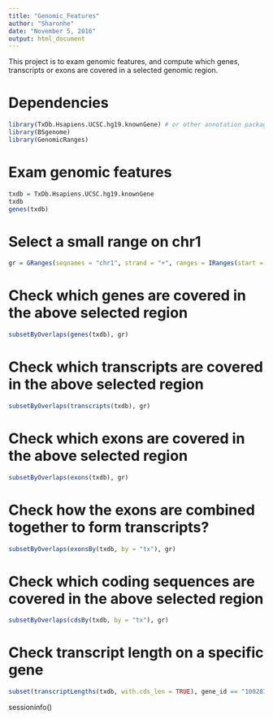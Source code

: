 ```yaml
---
title: "Genomic_Features"
author: "Sharonhe"
date: "November 5, 2016"
output: html_document
---
```


This project is to exam genomic features, and compute which genes, transcripts or exons are covered in a selected genomic region. 

# Dependencies

```r
library(TxDb.Hsapiens.UCSC.hg19.knownGene) # or other annotation package
library(BSgenome)
library(GenomicRanges)
```

# Exam genomic features

```r
txdb = TxDb.Hsapiens.UCSC.hg19.knownGene
txdb
genes(txdb)
```

# Select a small range on chr1

```r
gr = GRanges(seqnames = "chr1", strand = "+", ranges = IRanges(start = 11874, end = 14409))
```

# Check which genes are covered in the above selected region

```r
subsetByOverlaps(genes(txdb), gr)
```

# Check which transcripts are covered in the above selected region

```r
subsetByOverlaps(transcripts(txdb), gr)
```

# Check which exons are covered in the above selected region

```r
subsetByOverlaps(exons(txdb), gr)
```

# Check how the exons are combined together to form transcripts?

```r
subsetByOverlaps(exonsBy(txdb, by = "tx"), gr)
```

# Check which coding sequences are covered in the above selected region

```r
subsetByOverlaps(cdsBy(txdb, by = "tx"), gr)
```

# Check transcript length on a specific gene

```r
subset(transcriptLengths(txdb, with.cds_len = TRUE), gene_id == "100287102")
```

sessioninfo()




